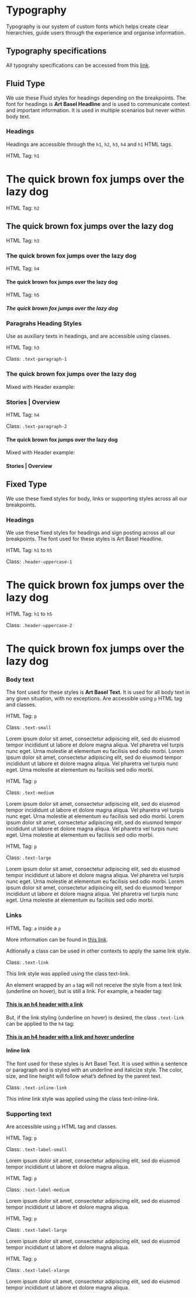 <!--- Typography.stories.mdx --->



<Meta title="Basic/Typography" decorators={[withDesign]} />

# Typography

Typography is our system of custom fonts which helps create clear hierarchies, guide users through the experience and organise information.

## Typography specifications

All typograhy specifications can be accessed from this <a href="https://www.figma.com/file/TENnOP4K38G6r3vDL3emCP/AB---Style-Guide?node-id=676%3A24536" target="_blank">link</a>.

## Fluid Type

We use these Fluid styles for headings depending on the breakpoints. The font for headings is <b>Art Basel Headline</b> and is used to communicate context and important information. It is used in multiple scenarios but never within body text.

### Headings

Headings are accessible through the <code>h1</code>, <code>h2</code>, <code>h3</code>, <code>h4</code> and <code>h1</code> HTML tags.

HTML Tag: <code>h1</code>

<Canvas>
  <h1>The quick brown fox jumps over the lazy dog</h1>
</Canvas>

HTML Tag: <code>h2</code>

<Canvas>
  <h2>The quick brown fox jumps over the lazy dog</h2>
</Canvas>

HTML Tag: <code>h3</code>

<Canvas>
  <h3>The quick brown fox jumps over the lazy dog</h3>
</Canvas>

HTML Tag: <code>h4</code>

<Canvas>
  <h4>The quick brown fox jumps over the lazy dog</h4>
</Canvas>

HTML Tag: <code>h5</code>

<Canvas>
  <h5>The quick brown fox jumps over the lazy dog</h5>
</Canvas>

### Paragrahs Heading Styles

Use as auxiliary texts in headings, and are accessible using classes.

HTML Tag: <code>h3</code>

Class: <code>.text-paragraph-1</code>

<Canvas>
  <h3 className="text-paragraph-1">
    The quick brown fox jumps over the lazy dog
  </h3>
</Canvas>

Mixed with Header example:

<Canvas>
  <h3>
    Stories <span className="text-paragraph-1">| Overview</span>
  </h3>
</Canvas>

HTML Tag: <code>h4</code>

Class: <code>.text-paragraph-2</code>

<Canvas>
  <h4 className="text-paragraph-2">
    The quick brown fox jumps over the lazy dog
  </h4>
</Canvas>

Mixed with Header example:

<Canvas>
  <h4>
    Stories <span className="text-paragraph-2">| Overview</span>
  </h4>
</Canvas>

## Fixed Type

We use these fixed styles for body, links or supporting styles across all our breakpoints.

### Headings

We use these fixed styles for headings and sign posting across all our breakpoints. The font used for these styles is Art Basel Headline.

HTML Tag: <code>h1</code> to <code>h5</code>

Class: <code>.header-uppercase-1</code>

<Canvas>
  <h1 className="header-uppercase-1">
    The quick brown fox jumps over the lazy dog
  </h1>
</Canvas>

HTML Tag: <code>h1</code> to <code>h5</code>

Class: <code>.header-uppercase-2</code>

<Canvas>
  <h1 className="header-uppercase-2">
    The quick brown fox jumps over the lazy dog
  </h1>
</Canvas>

### Body text

The font used for these styles is <b>Art Basel Text</b>. It is used for all body text in any given situation, with no exceptions.
Are accessible using <code>p</code> HTML tag and classes.

HTML Tag: <code>p</code>

Class: <code>.text-small</code>

<Canvas>
  <p className="text-small">
    Lorem ipsum dolor sit amet, consectetur adipiscing elit, sed do eiusmod
    tempor incididunt ut labore et dolore magna aliqua. Vel pharetra vel turpis
    nunc eget. Urna molestie at elementum eu facilisis sed odio morbi. Lorem
    ipsum dolor sit amet, consectetur adipiscing elit, sed do eiusmod tempor
    incididunt ut labore et dolore magna aliqua. Vel pharetra vel turpis nunc
    eget. Urna molestie at elementum eu facilisis sed odio morbi.
  </p>
</Canvas>

HTML Tag: <code>p</code>

Class: <code>.text-medium</code>

<Canvas>
  <p className="text-medium">
    Lorem ipsum dolor sit amet, consectetur adipiscing elit, sed do eiusmod
    tempor incididunt ut labore et dolore magna aliqua. Vel pharetra vel turpis
    nunc eget. Urna molestie at elementum eu facilisis sed odio morbi. Lorem
    ipsum dolor sit amet, consectetur adipiscing elit, sed do eiusmod tempor
    incididunt ut labore et dolore magna aliqua. Vel pharetra vel turpis nunc
    eget. Urna molestie at elementum eu facilisis sed odio morbi.
  </p>
</Canvas>

HTML Tag: <code>p</code>

Class: <code>.text-large</code>

<Canvas>
  <p className="text-large">
    Lorem ipsum dolor sit amet, consectetur adipiscing elit, sed do eiusmod
    tempor incididunt ut labore et dolore magna aliqua. Vel pharetra vel turpis
    nunc eget. Urna molestie at elementum eu facilisis sed odio morbi. Lorem
    ipsum dolor sit amet, consectetur adipiscing elit, sed do eiusmod tempor
    incididunt ut labore et dolore magna aliqua. Vel pharetra vel turpis nunc
    eget. Urna molestie at elementum eu facilisis sed odio morbi.
  </p>
</Canvas>

### Links

HTML Tag: <code>a</code> inside a <code>p</code>

<Canvas>
  <p>
    More information can be found in <a href="#">this link</a>.
  </p>
</Canvas>

Adtionally a class can be used in other contexts to apply the same link style.

Class: <code>.text-link</code>

<Canvas>
  <p>
    This <span className="text-link">link style</span> was applied using the
    class text-link.
  </p>
</Canvas>

An element wrapped by an <code>a</code> tag will not receive the style from a text link (underline on hover), but is still a link. For example, a header tag:

<Canvas>
  <a href="#">
    <h4>This is an h4 header with a link</h4>
  </a>
</Canvas>

But, if the link styling (underline on hover) is desired, the class <code>.text-link</code> can be applied to the <code>h4</code> tag:

<Canvas>
  <a href="#">
    <h4 className="text-link">
      This is an h4 header with a link and hover underline
    </h4>
  </a>
</Canvas>

#### Inline link

The font used for these styles is Art Basel Text. It is used within a sentence or paragraph and is styled with an underline and italicize style. The color, size, and line height will follow what’s defined by the parent text.

Class: <code>.text-inline-link</code>

<Canvas>
  <p>
    This <span className="text-inline-link">inline link style</span> was applied
    using the class text-inline-link.
  </p>
</Canvas>

### Supporting text

Are accessible using <code>p</code> HTML tag and classes.

HTML Tag: <code>p</code>

Class: <code>.text-label-small</code>

<Canvas>
  <p className="text-label-small">
    Lorem ipsum dolor sit amet, consectetur adipiscing elit, sed do eiusmod
    tempor incididunt ut labore et dolore magna aliqua.
  </p>
</Canvas>

HTML Tag: <code>p</code>

Class: <code>.text-label-medium</code>

<Canvas>
  <p className="text-label-medium">
    Lorem ipsum dolor sit amet, consectetur adipiscing elit, sed do eiusmod
    tempor incididunt ut labore et dolore magna aliqua.
  </p>
</Canvas>

HTML Tag: <code>p</code>

Class: <code>.text-label-large</code>

<Canvas>
  <p className="text-label-large">
    Lorem ipsum dolor sit amet, consectetur adipiscing elit, sed do eiusmod
    tempor incididunt ut labore et dolore magna aliqua.
  </p>
</Canvas>

HTML Tag: <code>p</code>

Class: <code>.text-label-xlarge</code>

<Canvas>
  <p className="text-label-xlarge">
    Lorem ipsum dolor sit amet, consectetur adipiscing elit, sed do eiusmod
    tempor incididunt ut labore et dolore magna aliqua.
  </p>
</Canvas>
